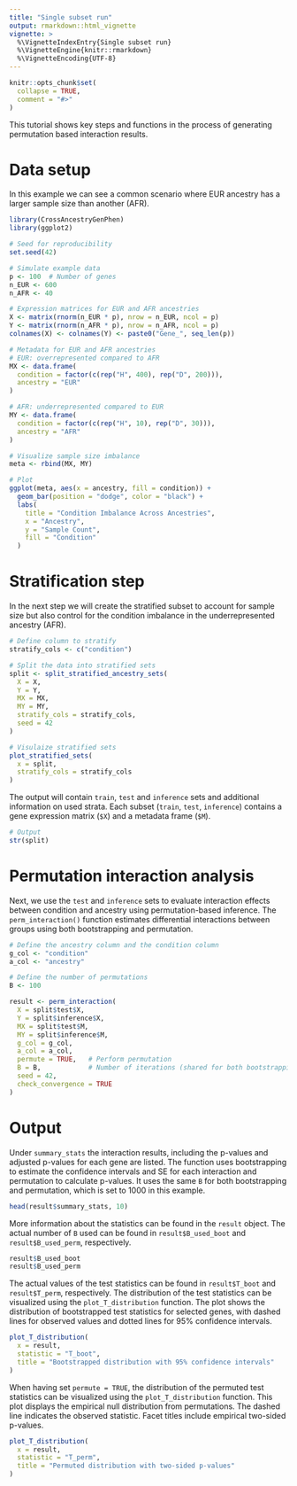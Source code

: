 ```yaml
---
title: "Single subset run"
output: rmarkdown::html_vignette
vignette: >
  %\VignetteIndexEntry{Single subset run}
  %\VignetteEngine{knitr::rmarkdown}
  %\VignetteEncoding{UTF-8}
---
```


```r
knitr::opts_chunk$set(
  collapse = TRUE,
  comment = "#>"
)
```
This tutorial shows key steps and functions in the process of generating permutation based interaction results. 

# Data setup
In this example we can see a common scenario where EUR ancestry has a larger sample size than another (AFR). 
```r
library(CrossAncestryGenPhen)
library(ggplot2)

# Seed for reproducibility
set.seed(42)

# Simulate example data
p <- 100  # Number of genes
n_EUR <- 600 
n_AFR <- 40  

# Expression matrices for EUR and AFR ancestries
X <- matrix(rnorm(n_EUR * p), nrow = n_EUR, ncol = p)
Y <- matrix(rnorm(n_AFR * p), nrow = n_AFR, ncol = p)
colnames(X) <- colnames(Y) <- paste0("Gene_", seq_len(p))

# Metadata for EUR and AFR ancestries
# EUR: overrepresented compared to AFR
MX <- data.frame(
  condition = factor(c(rep("H", 400), rep("D", 200))),
  ancestry = "EUR"
)

# AFR: underrepresented compared to EUR
MY <- data.frame(
  condition = factor(c(rep("H", 10), rep("D", 30))),
  ancestry = "AFR"
)

# Visualize sample size imbalance
meta <- rbind(MX, MY)

# Plot
ggplot(meta, aes(x = ancestry, fill = condition)) +
  geom_bar(position = "dodge", color = "black") +
  labs(
    title = "Condition Imbalance Across Ancestries",
    x = "Ancestry",
    y = "Sample Count",
    fill = "Condition"
  ) 
```

# Stratification step
In the next step we will create the stratified subset to account for sample size but also control for the condition imbalance in the underrepresented ancestry (AFR).
```r
# Define column to stratify
stratify_cols <- c("condition")

# Split the data into stratified sets
split <- split_stratified_ancestry_sets(
  X = X,
  Y = Y,
  MX = MX,
  MY = MY,
  stratify_cols = stratify_cols,
  seed = 42
)

# Visulaize stratified sets
plot_stratified_sets(
  x = split,
  stratify_cols = stratify_cols
)
```

The output will contain `train`, `test` and `inference` sets and additional information on used strata.
Each subset (`train`, `test`, `inference`) contains a gene expression matrix (`$X`) and a metadata frame (`$M`).
```r
# Output
str(split)
```

# Permutation interaction analysis
Next, we use the `test` and `inference` sets to evaluate interaction effects between condition and ancestry using permutation-based inference.
The `perm_interaction()` function estimates differential interactions between groups using both bootstrapping and permutation.
```r
# Define the ancestry column and the condition column
g_col <- "condition"
a_col <- "ancestry"

# Define the number of permutations
B <- 100

result <- perm_interaction(
  X = split$test$X,
  Y = split$inference$X,
  MX = split$test$M,
  MY = split$inference$M,
  g_col = g_col,
  a_col = a_col,
  permute = TRUE,   # Perform permutation
  B = B,            # Number of iterations (shared for both bootstrapping and permutation)
  seed = 42,
  check_convergence = TRUE
)
```

# Output
Under `summary_stats` the interaction results, including the p-values and adjusted p-values for each gene are listed.
The function uses bootstrapping to estimate the confidence intervals and SE for each interaction and permutation to calculate p-values.
It uses the same `B` for both bootstrapping and permutation, which is set to 1000 in this example.
```r
head(result$summary_stats, 10)
```

More information about the statistics can be found in the `result` object.
The actual number of `B` used can be found in `result$B_used_boot` and `result$B_used_perm`, respectively.
```r
result$B_used_boot
result$B_used_perm
```
The actual values of the test statistics can be found in `result$T_boot` and `result$T_perm`, respectively.
The distribution of the test statistics can be visualized using the `plot_T_distribution` function.
The plot shows the distribution of bootstrapped test statistics for selected genes, with dashed lines for observed values and dotted lines for 95% confidence intervals.
```r
plot_T_distribution(
  x = result, 
  statistic = "T_boot",
  title = "Bootstrapped distribution with 95% confidence intervals"
)
```

When having set `permute = TRUE`, the distribution of the permuted test statistics can be visualized using the `plot_T_distribution` function.
This plot displays the empirical null distribution from permutations. The dashed line indicates the observed statistic. Facet titles include empirical two-sided p-values.
```r
plot_T_distribution(
  x = result, 
  statistic = "T_perm",
  title = "Permuted distribution with two-sided p-values"
)
```
